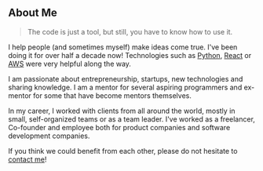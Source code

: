 ## About Me

> The code is just a tool, but still, you have to know how to use it.

I help people (and sometimes myself) make ideas come true. I've been doing it for over half a decade now! Technologies such as <a target="_blank" rel="noopener noreferrer" href="https://python.org">Python</a>, <a target="_blank" rel="noopener noreferrer" href="https://reactjs.org/">React</a> or <a target="_blank" rel="noopener noreferrer" href="https://aws.amazon.com/">AWS</a> were very helpful along the way.

I am passionate about entrepreneurship, startups, new technologies and sharing knowledge. I am a mentor for several aspiring programmers and ex-mentor for some that have become mentors themselves.

In my career, I worked with clients from all around the world, mostly in small, self-organized teams or as a team leader. I've worked as a freelancer, Co-founder and employee both for product companies and software development companies.

If you think we could benefit from each other, please do not hesitate to [contact me](mailto:kuba.semik@gmail.com)!
